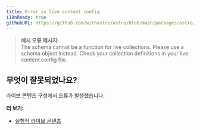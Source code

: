 ```yaml
---
title: Error in live content config.
i18nReady: true
githubURL: https://github.com/withastro/astro/blob/main/packages/astro/src/core/errors/errors-data.ts
---
```


> **예시 오류 메시지:**<br/>
The schema cannot be a function for live collections. Please use a schema object instead. Check your collection definitions in your live content config file.

## 무엇이 잘못되었나요?
라이브 콘텐츠 구성에서 오류가 발생했습니다.

**더 보기:**
-  [실험적 라이브 콘텐츠](https://docs.astro.build/ko/reference/experimental-flags/live-content-collections/)
